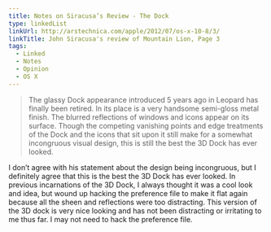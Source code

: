 ```yaml
---
title: Notes on Siracusa’s Review - The Dock
type: linkedList
linkUrl: http://arstechnica.com/apple/2012/07/os-x-10-8/3/
linkTitle: John Siracusa's review of Mountain Lion, Page 3
tags:
  - Linked
  - Notes
  - Opinion
  - OS X
---
```


> The glassy Dock appearance introduced 5 years ago in Leopard has finally been retired. In its place is a very handsome semi-gloss metal finish. The blurred reflections of windows and icons appear on its surface. Though the competing vanishing points and edge treatments of the Dock and the icons that sit upon it still make for a somewhat incongruous visual design, this is still the best the 3D Dock has ever looked.

I don’t agree with his statement about the design being incongruous, but I definitely agree that this is the best the 3D Dock has ever looked. In previous incarnations of the 3D Dock, I always thought it was a cool look and idea, but wound up hacking the preference file to make it flat again because all the sheen and reflections were too distracting. This version of the 3D dock is very nice looking and has not been distracting or irritating to me thus far. I may not need to hack the preference file.
